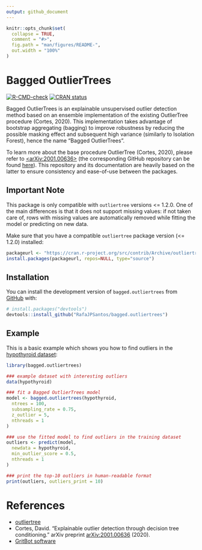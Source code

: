 ```yaml
---
output: github_document
---
```


<!-- README.md is generated from README.Rmd. Please edit that file -->

```r
knitr::opts_chunk$set(
  collapse = TRUE,
  comment = "#>",
  fig.path = "man/figures/README-",
  out.width = "100%"
)
```

# Bagged OutlierTrees

<!-- badges: start -->
[![R-CMD-check](https://github.com/RafaJPSantos/bagged.outliertrees/workflows/R-CMD-check/badge.svg)](https://github.com/RafaJPSantos/bagged.outliertrees/actions)
[![CRAN status](https://www.r-pkg.org/badges/version/bagged.outliertrees)](https://CRAN.R-project.org/package=bagged.outliertrees)
<!-- badges: end -->

Bagged OutlierTrees is an explainable unsupervised outlier detection method based on an ensemble implementation of the existing OutlierTree procedure (Cortes, 2020). This implementation takes advantage of bootstrap aggregating (bagging) to improve robustness by reducing the possible masking effect and subsequent high variance (similarly to Isolation Forest), hence the name "Bagged OutlierTrees". 

To learn more about the base procedure OutlierTree (Cortes, 2020), please refer to [<arXiv:2001.00636>](https://arxiv.org/abs/2001.00636) (the corresponding GitHub repository can be found [here](https://github.com/david-cortes/outliertree)). This repository and its documentation are heavily based on the latter to ensure consistency and ease-of-use between the packages.

## Important Note

This package is only compatible with `outliertree` versions <= 1.2.0. One of the main differences is that it does not support missing values: if not taken care of, rows with missing values are automatically removed while fitting the model or predicting on new data.

Make sure that you have a compatible `outliertree` package version (<= 1.2.0) installed:

``` r
packageurl <- "https://cran.r-project.org/src/contrib/Archive/outliertree/outliertree_1.2.0.tar.gz"
install.packages(packageurl, repos=NULL, type="source")
```

## Installation

<!-- You can install the released version of bagged.outliertrees from [CRAN](https://CRAN.R-project.org) with:

``` r
install.packages("bagged.outliertrees")
```
-->

You can install the development version of `bagged.outliertrees` from [GitHub](https://github.com/) with:

``` r
# install.packages("devtools")
devtools::install_github("RafaJPSantos/bagged.outliertrees")
```

## Example

This is a basic example which shows you how to find outliers in the [hypothyroid dataset](http://archive.ics.uci.edu/ml/datasets/thyroid+disease):

```r
library(bagged.outliertrees)

### example dataset with interesting outliers
data(hypothyroid)

### fit a Bagged OutlierTrees model
model <- bagged.outliertrees(hypothyroid,
  ntrees = 100,
  subsampling_rate = 0.75,
  z_outlier = 5,
  nthreads = 1
)

### use the fitted model to find outliers in the training dataset
outliers <- predict(model,
  newdata = hypothyroid,
  min_outlier_score = 0.5,
  nthreads = 1
)
```

```r
### print the top-10 outliers in human-readable format
print(outliers, outliers_print = 10)
```


# References

* [outliertree](https://github.com/david-cortes/outliertree)
* Cortes, David. "Explainable outlier detection through decision tree conditioning." arXiv preprint [arXiv:2001.00636](https://arxiv.org/abs/2001.00636) (2020).
* [GritBot software](https://www.rulequest.com/gritbot-info.html)
